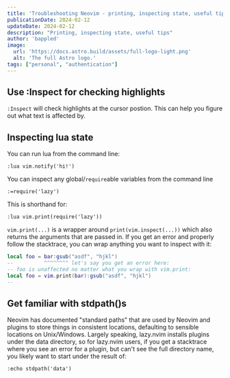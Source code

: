 ```yaml
---
title: 'Troubleshooting Neovim - printing, inspecting state, useful tips'
publicationDate: 2024-02-12
updateDate: 2024-02-12
description: "Printing, inspecting state, useful tips"
author: 'bappled'
image:
  url: 'https://docs.astro.build/assets/full-logo-light.png'
  alt: 'The full Astro logo.'
tags: ["personal", "authentication"]
---
```


## Use :Inspect for checking highlights

`:Inspect` will check highlights at the cursor postion. This can help you figure out what text is affected by.

## Inspecting lua state

You can run lua from the command line:

```
:lua vim.notify('hi!')
```

You can inspect any global/`require`able variables from the command line

```
:=require('lazy')
```

This is shorthand for:

```
:lua vim.print(require('lazy'))
```

`vim.print(...)` is a wrapper around `print(vim.inspect(...))` which also returns the arguments that are
passed in. If you get an error and properly follow the stacktrace, you can wrap anything you want to inspect with it:

```lua
local foo = bar:gsub("asdf", "hjkl")
--          ^^^^^^^^ let's say you get an error here:
-- foo is unaffected no matter what you wrap with vim.print:
local foo = vim.print(bar):gsub("asdf", "hjkl")
-- 
```


## Get familiar with stdpath()s

Neovim has documented "standard paths" that are used by Neovim and plugins to store things in consistent locations,
defaulting to sensible locations on Unix/Windows. Largely speaking, lazy.nvim installs plugins
under the data directory, so for lazy.nvim users, if you get a stacktrace where you see an error for a plugin, but can't see the full
directory name, you likely want to start under the result of:

```
:echo stdpath('data')
```
